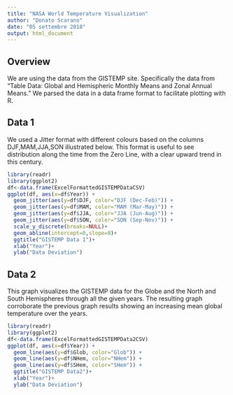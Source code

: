 ---
title: "NASA World Temperature Visualization"
author: "Donato Scarano"
date: "05 settembre 2018"
output: html_document
---
## Overview

We are using the data from the GISTEMP site.
Specifically the data from "Table Data: Global and Hemispheric Monthly Means and Zonal Annual Means."
We parsed the data in a data frame format to facilitate plotting with R.

## Data 1

We used a Jitter format with different colours based on the columns DJF,MAM,JJA,SON illustrated below.
This format is useful to see distribution along the time from the Zero Line, with a clear upward trend in this century.

```{r}
library(readr)
library(ggplot2)
df<-data.frame(ExcelFormattedGISTEMPDataCSV)
ggplot(df, aes(x=df$Year)) +
  geom_jitter(aes(y=df$DJF, color="DJF (Dec-Feb)")) +
  geom_jitter(aes(y=df$MAM, color="MAM (Mar-May)")) +
  geom_jitter(aes(y=df$JJA, color="JJA (Jun-Aug)")) +
  geom_jitter(aes(y=df$SON, color="SON (Sep-Nov)")) +
  scale_y_discrete(breaks=NULL)+
  geom_abline(intercept=0,slope=0)+
  ggtitle("GISTEMP Data 1")+
  xlab("Year")+
  ylab("Data Deviation")
```



## Data 2

This graph visualizes the GISTEMP data for the Globe and the North and South Hemispheres through all the given years. 
The resulting graph corroborate the previous graph results showing an increasing mean global temperature over the years.

```{r}
library(readr)
library(ggplot2)
df<-data.frame(ExcelFormattedGISTEMPData2CSV)
ggplot(df, aes(x=df$Year)) +
  geom_line(aes(y=df$Glob, color="Glob")) +
  geom_line(aes(y=df$NHem, color="NHem")) +
  geom_line(aes(y=df$SHem, color="SHem")) +
  ggtitle("GISTEMP Data2")+
  xlab("Year")+
  ylab("Data Deviation")
```



